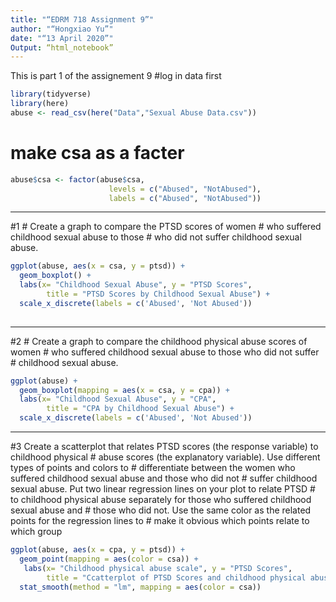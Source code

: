 ```yaml
---
title: "“EDRM 718 Assignment 9”"
author: "“Hongxiao Yu”"
date: "“13 April 2020”"
Output: “html_notebook”
---
```


This is part 1 of the assignement 9 
#log in data first
```r
library(tidyverse)
library(here)
abuse <- read_csv(here("Data","Sexual Abuse Data.csv"))
```

# make csa as a facter
```r
abuse$csa <- factor(abuse$csa,
                      levels = c("Abused", "NotAbused"),
                      labels = c("Abused", "NotAbused"))
```

***
#1 
# Create a graph to compare the PTSD scores of women 
# who suffered childhood sexual abuse to those 
# who did not suffer childhood sexual abuse.
```r
ggplot(abuse, aes(x = csa, y = ptsd)) +
  geom_boxplot() +
  labs(x= "Childhood Sexual Abuse", y = "PTSD Scores", 
        title = "PTSD Scores by Childhood Sexual Abuse") +
  scale_x_discrete(labels = c('Abused', 'Not Abused'))
 
```

***
#2 
# Create a graph to compare the childhood physical abuse scores of women 
# who suffered childhood sexual abuse to those who did not suffer 
# childhood sexual abuse.
```r
ggplot(abuse) +
  geom_boxplot(mapping = aes(x = csa, y = cpa)) +
  labs(x= "Childhood Sexual Abuse", y = "CPA", 
        title = "CPA by Childhood Sexual Abuse") +
  scale_x_discrete(labels = c('Abused', 'Not Abused'))
```


***
#3 Create a scatterplot that relates PTSD scores (the response variable) to childhood physical
# abuse scores (the explanatory variable). Use different types of points and colors to
# differentiate between the women who suffered childhood sexual abuse and those who did not
# suffer childhood sexual abuse. Put two linear regression lines on your plot to relate PTSD 
# to childhood physical abuse separately for those who suffered childhood sexual abuse and 
# those who did not. Use the same color as the related points for the regression lines to 
# make it obvious which points relate to which group
```r
ggplot(abuse, aes(x = cpa, y = ptsd)) +
  geom_point(mapping = aes(color = csa)) +
   labs(x= "Childhood physical abuse scale", y = "PTSD Scores", 
        title = "Ccatterplot of PTSD Scores and childhood physical abuse scores") +
  stat_smooth(method = "lm", mapping = aes(color = csa))
```
